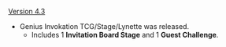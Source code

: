 {{Change History/Header}}
[[Version 4.3]]
* Genius Invokation TCG/Stage/Lynette was released.
** Includes 1 '''Invitation Board Stage''' and 1 '''Guest Challenge'''.